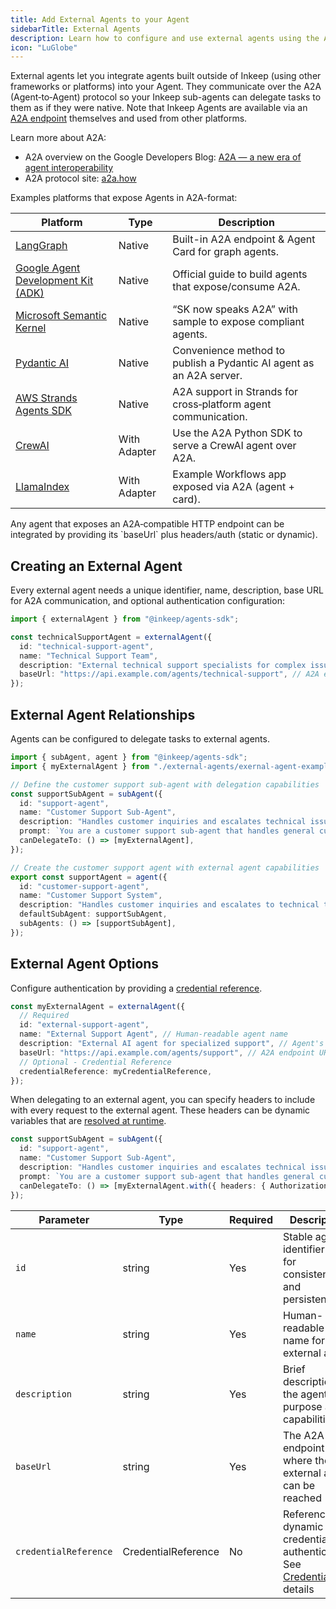 ```yaml
---
title: Add External Agents to your Agent
sidebarTitle: External Agents
description: Learn how to configure and use external agents using the A2A protocol
icon: "LuGlobe"
---
```


External agents let you integrate agents built outside of Inkeep (using other frameworks or platforms) into your Agent. They communicate over the A2A (Agent‑to‑Agent) protocol so your Inkeep sub-agents can delegate tasks to them as if they were native. Note that Inkeep Agents are available via an [A2A endpoint](/talk-to-your-agents/a2a) themselves and used from other platforms.

Learn more about A2A:
- A2A overview on the Google Developers Blog: [A2A — a new era of agent interoperability](https://developers.googleblog.com/en/a2a-a-new-era-of-agent-interoperability/)
- A2A protocol site: [a2a.how](https://a2a.how/)

Examples platforms that expose Agents in A2A-format:

| Platform | Type | Description |
| --- | --- | --- |
| [LangGraph](https://docs.langchain.com/langgraph-platform/server-a2a) | Native | Built-in A2A endpoint & Agent Card for graph agents. |
| [Google Agent Development Kit (ADK)](https://google.github.io/adk-docs/a2a/) | Native | Official guide to build agents that expose/consume A2A. |
| [Microsoft Semantic Kernel](https://devblogs.microsoft.com/foundry/semantic-kernel-a2a-integration/) | Native | “SK now speaks A2A” with sample to expose compliant agents. |
| [Pydantic AI](https://ai.pydantic.dev/a2a/) | Native | Convenience method to publish a Pydantic AI agent as an A2A server. |
| [AWS Strands Agents SDK](https://strandsagents.com/latest/documentation/docs/user-guide/concepts/multi-agent/agent-to-agent/) | Native | A2A support in Strands for cross‑platform agent communication. |
| [CrewAI](https://codelabs.developers.google.com/intro-a2a-purchasing-concierge) | With Adapter | Use the A2A Python SDK to serve a CrewAI agent over A2A. |
| [LlamaIndex](https://a2aprotocol.ai/blog/a2a-samples-llama-index-file-chat-openrouter) | With Adapter | Example Workflows app exposed via A2A (agent + card). |

<Note>
  Any agent that exposes an A2A‑compatible HTTP endpoint can be integrated by providing its `baseUrl` plus headers/auth (static or dynamic).
</Note>

## Creating an External Agent

Every external agent needs a unique identifier, name, description, base URL for A2A communication, and optional authentication configuration:

```typescript
import { externalAgent } from "@inkeep/agents-sdk";

const technicalSupportAgent = externalAgent({
  id: "technical-support-agent",
  name: "Technical Support Team",
  description: "External technical support specialists for complex issues",
  baseUrl: "https://api.example.com/agents/technical-support", // A2A endpoint
});
```

## External Agent Relationships

Agents can be configured to delegate tasks to external agents.

```typescript
import { subAgent, agent } from "@inkeep/agents-sdk";
import { myExternalAgent } from "./external-agents/exernal-agent-example";

// Define the customer support sub-agent with delegation capabilities
const supportSubAgent = subAgent({
  id: "support-agent",
  name: "Customer Support Sub-Agent",
  description: "Handles customer inquiries and escalates technical issues",
  prompt: `You are a customer support sub-agent that handles general customer inquiries.`,
  canDelegateTo: () => [myExternalAgent],
});

// Create the customer support agent with external agent capabilities
export const supportAgent = agent({
  id: "customer-support-agent",
  name: "Customer Support System",
  description: "Handles customer inquiries and escalates to technical teams when needed",
  defaultSubAgent: supportSubAgent,
  subAgents: () => [supportSubAgent],
});
```

## External Agent Options

Configure authentication by providing a [credential reference](/typescript-sdk/tools/credentials).

```typescript
const myExternalAgent = externalAgent({
  // Required
  id: "external-support-agent",
  name: "External Support Agent", // Human-readable agent name
  description: "External AI agent for specialized support", // Agent's purpose
  baseUrl: "https://api.example.com/agents/support", // A2A endpoint URL
  // Optional - Credential Reference
  credentialReference: myCredentialReference,
});
```

When delegating to an external agent, you can specify headers to include with every request to the external agent.
These headers can be dynamic variables that are [resolved at runtime](/typescript-sdk/headers).

```typescript
const supportSubAgent = subAgent({
  id: "support-agent",
  name: "Customer Support Sub-Agent",
  description: "Handles customer inquiries and escalates technical issues",
  prompt: `You are a customer support sub-agent that handles general customer inquiries.`,
  canDelegateTo: () => [myExternalAgent.with({ headers: { Authorization: "Bearer {{headers.Authorization}}" } })],
});
```

| Parameter             | Type                | Required | Description                                                                                                                                                     |
| --------------------- | ------------------- | -------- | --------------------------------------------------------------------------------------------------------------------------------------------------------------- |
| `id`                  | string              | Yes      | Stable agent identifier used for consistency and persistence                                                                                                    |
| `name`                | string              | Yes      | Human-readable name for the external agent                                                                                                                      |
| `description`         | string              | Yes      | Brief description of the agent's purpose and capabilities                                                                                                       |
| `baseUrl`             | string              | Yes      | The A2A endpoint URL where the external agent can be reached                                                                                                    |
| `credentialReference` | CredentialReference | No       | Reference to dynamic credentials for authentication. See [Credentials](/typescript-sdk/tools/credentials) for details                                                 |